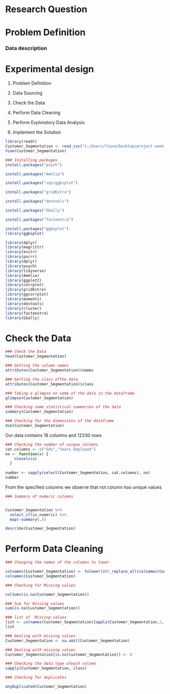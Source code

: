 


# Research Question


# Problem Definition



### Data description



# Experimental design

1. Problem Definition

2. Data Sourcing

3. Check the Data

4. Perform Data Cleaning

5. Perform Exploratory Data Analysis

6. Implement the Solution




```{r}
library(readr)
Customer_Segmentation <- read_csv("C:/Users/fiona/Desktop/project week 15 R/Customer_Segmentation.csv")
View(Customer_Segmentation)
```


```{r}
### Installing packages
install.packages("psych")

install.packages("Amelia")

install.packages("vqv/ggbiplot")

install.packages("gridExtra")

install.packages("devtools")

install.packages("GGally")

install.packages("factoextra")

```

```{r}
install.packages("ggbiplot")
library(ggbiplot)
```


```{r}
library(dplyr)
library(magrittr)
library(knitr)
library(purrr)
library(dplyr)
library(psych)
library(tidyverse)
library(Amelia)
library(ggplot2)
library(corrplot)
library(gridExtra)
library(ggcorrplot)
library(moments)
library(devtools)
library(cluster) 
library(factoextra)
library(GGally)
```


# Check the Data
```{r}
### Check the Data
head(Customer_Segmentation)
```


```{r}
### Getting the column names
attributes(Customer_Segmentation)$names
```



```{r}
### Getting the class ofthe data
attributes(Customer_Segmentation)$class
```




```{r}
### Taking a glimpse on some of the data in the dataframe
glimpse(Customer_Segmentation)
```



```{r}
### Checking some statistical summaries of the data
summary(Customer_Segmentation)
```



```{r}
### Checking for the dimensions of the dataframe
dim(Customer_Segmentation)
```
Our data contains 18 columns and 12330  rows




```{r}
### Checking the number of unique columns
cat.columns <- c("Edu","Years Employed")
no <- function(x) {  
    nlevels(x)
  }
  
number <- sapply(select(Customer_Segmentation, cat.columns), no)
number

```
From the specified columns we observe that not column has unique values



```{r}
### Summary of numeric columns


Customer_Segmentation %>%
  select_if(is.numeric) %>%
  map(~summary(.))
```



```{r}
describe(Customer_Segmentation)
```






# Perform Data Cleaning

```{r}
### Changing the names of the columns to lower

colnames(Customer_Segmentation) <- tolower(str_replace_all(colnames(Customer_Segmentation), c(' ' = '_')))
colnames(Customer_Segmentation)
```



```{r}
### Checking for Missing values

colSums(is.na(Customer_Segmentation))

```





```{r}
### Sum for Missing values
sum(is.na(Customer_Segmentation))
```

```{r}
### list of  Missing values
list <- colnames(Customer_Segmentation)[apply(Customer_Segmentation,2, anyNA)]
list
```

```{r}
### Dealing with missing values
Customer_Segmentation <- na.omit(Customer_Segmentation)
```


```{r}
### Dealing with missing values
Customer_Segmentation[is.na(Customer_Segmentation)] <- 0
```


```{r}
### Checking the data type ofeach column
sapply(Customer_Segmentation, class)
```


```{r}
### Checking for duplicates

anyDuplicated(Customer_Segmentation)
```



